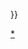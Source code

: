 {{Navbox
| name = 日本近現代軍事衝突
| title = 日本近現代軍事衝突（1868年以來）
| bodyclass = hlist

| group1 = 國內
| list1 = 
* [[戊辰戰爭]]
* [[蓑騷動]]
* [[悌輔騷動]]
* {{link-jp|筑前竹槍一揆}}
* [[佐賀之亂]]
* [[神風連之亂]]
* {{lj|秋月之亂|秋月の乱}}
* {{lj|萩之亂|萩の乱}}
* [[伊勢暴動]]
* [[西南戰爭]]
* [[秩父事件]]
* [[1918年米骚动|米騷動]]
* [[霧社事件]]
* [[五一五事件]]
* [[二二六事件]]
* [[宮城事件]]
* [[松江騷擾事件]]

| group2 = 國際
| list2 = 
* [[牡丹社事件]]
* [[江華島事件]]
* [[壬午兵变|壬午事変]]
* [[甲申政變]]
* [[東學黨起義|干涉東學黨起義]]
* [[甲午战争|日清戰爭]]
* [[乙未戰爭]]
* [[八国联军之役]]
* [[日俄戰爭]]
* [[第一次世界大戰]]（[[青島戰役]]）
* [[日本干涉西伯利亚|西伯利亞出兵]]
* [[寬城子事件]]
* [[廟街事件|尼港事件]]
* {{lj|間島出兵}}
* [[長沙事件]]
* [[南京事件 (1927年)|南京事件]]
* [[漢口事件]]
* {{lj|山東出兵}}
* [[五三慘案|濟南事件]]
* [[中村事件]]
* [[九一八事變|滿洲事變]]
* [[一·二八事變]]
* [[萬寶山事件]]
* [[平頂山慘案|平頂山事件]]
* [[第二次世界大戰]]
** [[中国抗日战争|中日戰爭]]
** [[蘇日邊界衝突|日蘇邊界衝突]]
** [[日軍入侵法屬印度支那|入侵法屬印度支那]]
** [[太平洋戰爭]]
** [[蘇日戰爭|日蘇戰爭]]
* [[越南戰爭 (1945年至1946年)|支配行動]]
* [[日本特別掃海隊|-{zh:朝鮮戰爭; zh-cn:朝鲜战争; zh-tw:韓戰; zh-hk:韓戰; zh-sg:韩战;}-海上掃雷行動]]
* [[旅行號事件]]
* [[能登半島沿海不明船事件]]
* [[奄美大島海戰]]

| below = （[[:Template:江戶時代軍事衝突|←江戶時代]]）{{!}} {{nowrap|[[日本戰爭列表]] ·}} {{nowrap|[[日本军]] ·}} {{nowrap|[[自衛隊]]}} 
}}<noinclude>
[[Category:日本战争模板|*]]
</noinclude>